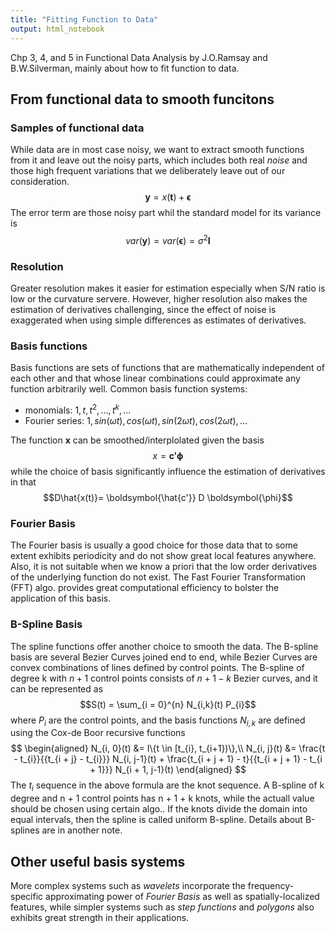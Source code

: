 ```yaml
---
title: "Fitting Function to Data"
output: html_notebook
---
```

Chp 3, 4, and 5 in Functional Data Analysis by J.O.Ramsay and B.W.Silverman, mainly about how to fit function to data.

## From functional data to smooth funcitons
### Samples of functional data
While data are in most case noisy, we want to extract smooth functions from it and leave out the noisy parts, which includes both real $noise$ and those high frequent variations that we deliberately leave out of our consideration.
$$\boldsymbol{y} = x(\boldsymbol{t}) + \boldsymbol{\epsilon}$$
The error term are those noisy part whil the standard model for its variance is $$var(\boldsymbol{y}) = var(\boldsymbol{\epsilon}) = \sigma^{2}\boldsymbol{I}$$

### Resolution
Greater resolution makes it easier for estimation especially when S/N ratio is low or the curvature servere. However, higher resolution also makes the estimation of derivatives challenging, since the effect of noise is exaggerated when using simple differences as estimates of derivatives.

### Basis functions
Basis functions are sets of functions that are mathematically independent of each other and that whose linear combinations could approximate any function arbitrarily well. Common basis function systems:

* monomials: $1, t, t^{2}, ..., t^{k}, ...$
* Fourier series: $1, sin(\omega t), cos(\omega t), sin(2\omega t), cos(2\omega t), ...$

The function $\boldsymbol{x}$ can be smoothed/interplolated given the basis
$$x = \boldsymbol{c'} \boldsymbol{\phi}$$
while the choice of basis significantly influence the estimation of derivatives in that
$$D\hat{x(t)}= \boldsymbol{\hat{c'}} D \boldsymbol{\phi}$$

### Fourier Basis
The Fourier basis is usually a good choice for those data that to some extent exhibits periodicity and do not show great local features anywhere. Also, it is not suitable when we know a priori that the low order derivatives of the underlying function do not exist. The Fast Fourier Transformation (FFT) algo. provides great computational efficiency to bolster the application of this basis.

### B-Spline Basis
The spline functions offer another choice to smooth the data. The B-spline basis are several Bezier Curves joined end to end, while Bezier Curves are convex combinations of lines defined by control points. The B-spline of degree k with $n + 1$ control points consists of $n + 1 - k$ Bezier curves, and it can be represented as
$$S(t) = \sum_{i = 0}^{n} N_{i,k}(t) P_{i}$$
where $P_{i}$ are the control points, and the basis functions $N_{i, k}$ are defined using the Cox-de Boor recursive functions
$$
\begin{aligned}
    N_{i, 0}(t) &= I\{t \in [t_{i}, t_{i+1})\},\\
    N_{i, j}(t) &= \frac{t - t_{i}}{{t_{i + j} - t_{i}}} N_{i, j-1}(t) + \frac{t_{i + j + 1} - t}{{t_{i + j + 1} - t_{i + 1}}} N_{i + 1, j-1}(t)
\end{aligned}
$$
The $t_{i}$ sequence in the above formula are the knot sequence. A B-spline of k degree and n + 1 control points has n + 1 + k knots, while the actuall value should be chosen using certain algo.. If the knots divide the domain into equal intervals, then the spline is called uniform B-spline.
Details about B-splines are in another note.


## Other useful basis systems
More complex systems such as *wavelets* incorporate the frequency-specific approximating power of *Fourier Basis* as well as spatially-localized features, while simpler systems such as *step functions* and *polygons* also exhibits great strength in their applications.